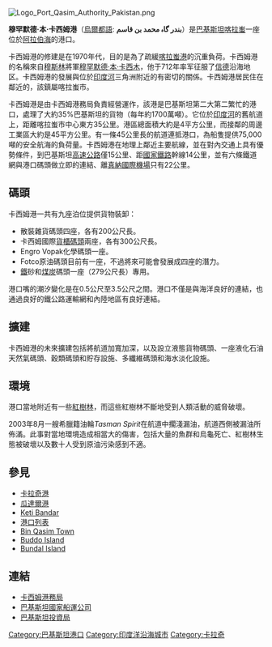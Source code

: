 [[File:Logo_Port_Qasim_Authority_Pakistan.png|right]]
{{Location map
 |Pakistan
 |label=卡西姆港
 |lat_deg=24|lat_min=46|lat_sec=23
 |lon_deg=67|lon_min=20|lon_sec=9
 |position=right
 |width=250
 |float=right
 |caption=卡西姆港的位置
 |mark=Legenda port.svg
 |marksize=10
}}

'''穆罕默德·本·卡西姆港'''（[[烏爾都語|烏爾都語]]:  '''بندر گاہ  محمد بن قاسم'''）是[[巴基斯坦|巴基斯坦]][[喀拉蚩|喀拉蚩]]一座位於[[阿拉伯海|阿拉伯海]]的港口。

卡西姆港的修建是在1970年代，目的是為了疏緩[[喀拉蚩港|喀拉蚩港]]的沉重負荷。卡西姆港的名稱來自[[穆斯林|穆斯林]]將軍[[穆罕默德·伊本·卡西木|穆罕默德·本·卡西木]]，他于712年率军征服了[[信德省|信德]]沿海地区。卡西姆港的發展與位於[[印度河|印度河]]三角洲附近的{{tsl|en|Pakistan Steel Mills|巴基斯坦鋼鐵公司}}有密切的關係。卡西姆港居民住在鄰近的{{tsl|en|Bin Qasim Town|賓·卡西姆鎮}}，該鎮屬喀拉蚩市。

卡西姆港是由卡西姆港務局負責經營運作，該港是巴基斯坦第二大第二繁忙的港口，處理了大約35%巴基斯坦的貨物（每年約1700萬噸）。它位於[[印度河|印度河]]的舊航道上，距離喀拉蚩市中心東方35公里。港區總面積大約是4平方公里，而接鄰的周邊工業區大約是45平方公里。有一條45公里長的航道連抵港口，為船隻提供75,000噸的安全航海的負荷量。卡西姆港在地理上鄰近主要航線，並在對內交通上具有優勢條件，到巴基斯坦[[高速公路|高速公路]]僅15公里、距[[巴基斯坦鐵路|國家鐵路]]幹線14公里，並有六條鐵道網與港口碼頭做立即的連結、離[[真納國際機場|真納國際機場]]只有22公里。

==碼頭==
卡西姆港一共有九座泊位提供貨物裝卸：
* 散裝雜貨碼頭四座，各有200公尺長。
* 卡西姆國際[[貨櫃碼頭|貨櫃碼頭]]兩座，各有300公尺長。
* Engro Vopak化學碼頭一座。
* Fotco原油碼頭目前有一座，不過將來可能會發展成四座的潛力。
* [[鐵|鐵]]砂和[[煤炭|煤炭]]碼頭一座（279公尺長）{{tsl|en|Pakistan Steel Mills|巴基斯坦鋼鐵公司}}專用。

港口嘴的潮汐變化是在0.5公尺至3.5公尺之間。港口不僅是與海洋良好的連結，也通過良好的鐵公路運輸網和內陸地區有良好連結。

==擴建==
卡西姆港的未來擴建包括將航道加寬加深，以及設立液態貨物碼頭、一座液化石油天然氣碼頭、穀類碼頭和貯存設施、多纖維碼頭和海水淡化設施。

==環境==
港口當地附近有一些[[紅樹林|紅樹林]]，而這些紅樹林不斷地受到人類活動的威脅破壞。

2003年8月一艘希臘籍油輪''Tasman Spirit''在航道中擱淺漏油，航道西側被漏油所佈滿。此事對當地環境造成相當大的傷害，包括大量的魚群和烏龜死亡、紅樹林生態被破壞以及數十人受到原油污染感到不適。

== 參見==
* [[卡拉奇港|卡拉奇港]]
* [[瓜達爾港|瓜達爾港]]
* [[Keti_Bandar|Keti Bandar]]
* [[港口列表|港口列表]]
* [[Bin_Qasim_Town|Bin Qasim Town]]
* [[Buddo_Island|Buddo Island]]
* [[Bundal_Island|Bundal Island]]

==連結==
* [http://www.portqasim.org.pk/ 卡西姆港務局]{{Wayback|url=http://www.portqasim.org.pk/ |date=20081228110024 }}
* [http://www.pnsc.com.pk/ 巴基斯坦國家船運公司] {{Wayback|url=http://www.pnsc.com.pk/ |date=20201128110414 }}
* [https://web.archive.org/web/20060115032221/http://www.pakboi.gov.pk/bfacts/ports.html 巴基斯坦投資局]

{{coord|24|46|N|67|20|E|region:PK_type:city|display=title}}

{{DEFAULTSORT:Qasim Port}}
[[Category:巴基斯坦港口|Category:巴基斯坦港口]]
[[Category:印度洋沿海城市|Category:印度洋沿海城市]]
[[Category:卡拉奇|Category:卡拉奇]]